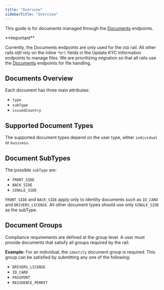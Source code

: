 ```yaml
---
title: "Overview"
sidebarTitle: "Overview"
---
```


This guide is for documents managed through the [Documents](https://docs.hifibridge.com/api-reference/kyc/add-documents) endpoints.

<Callout icon="🚧" theme="warn">
  **Important**

  Currently, the Documents endpoints are only used for the `USD` rail. All other rails still rely on the inline `*Url` fields in the Update KYC Information endpoints to manage files. We are prioritizing migration so that all rails use the [Documents](https://docs.hifibridge.com/api-reference/kyc/add-documents) endpoints for file handling.
</Callout>

## Documents Overview

Each document has three main attributes:

* `type`
* `subType`
* `issuedCountry`

## Supported Document Types

The supported document types depend on the user type, either `individual` or `business`.

## Document SubTypes

The possible `subType` are:

* `FRONT_SIDE`
* `BACK_SIDE`
* `SINGLE_SIDE`

`FRONT_SIDE` and `BACK_SIDE` apply only to identity documents such as `ID_CARD` and `DRIVERS_LICENSE`.
All other document types should use only `SINGLE_SIDE` as the subType.

## Document Groups

Compliance requirements are defined at the group level. A user must provide documents that satisfy all groups required by the rail.

**Example:**
For an individual, the `identity` document group is required. This group can be satisfied by submitting any one of the following:

* `DRIVERS_LICENSE`
* `ID_CARD`
* `PASSPORT`
* `RESIDENCE_PERMIT`
